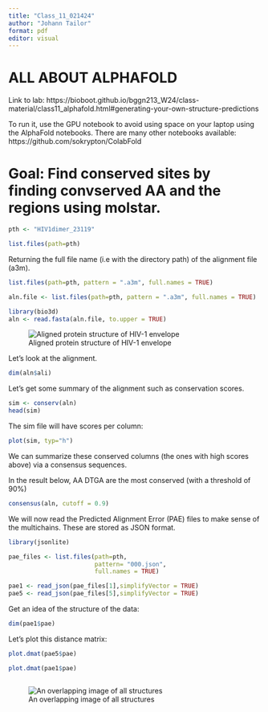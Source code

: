 ```yaml
---
title: "Class_11_021424"
author: "Johann Tailor"
format: pdf
editor: visual
---
```


# ALL ABOUT ALPHAFOLD

Link to lab: https://bioboot.github.io/bggn213_W24/class-material/class11_alphafold.html#generating-your-own-structure-predictions

To run it, use the GPU notebook to avoid using space on your laptop using the AlphaFold notebooks. There are many other notebooks available: https://github.com/sokrypton/ColabFold

# Goal: Find conserved sites by finding convserved AA and the regions using molstar.


```r
pth <- "HIV1dimer_23119"

list.files(path=pth)
```

Returning the full file name (i.e with the directory path) of the alignment file (a3m).

```r
list.files(path=pth, pattern = ".a3m", full.names = TRUE)

aln.file <- list.files(path=pth, pattern = ".a3m", full.names = TRUE)
```

```r
library(bio3d)
aln <- read.fasta(aln.file, to.upper = TRUE)
```


![Aligned protein structure of HIV-1 envelope](HIV1_94B5B_overlapped.png)

Let's look at the alignment. 
```r
dim(aln$ali)
```

Let's get some summary of the alignment such as conservation scores.

```r
sim <- conserv(aln)
head(sim)
```

The sim file will have scores per column:

```r
plot(sim, typ="h")
```

We can summarize these conserved columns (the ones with high scores above) via a consensus sequences. 

In the result below, AA DTGA are the most conserved (with a threshold of 90%)

```r
consensus(aln, cutoff = 0.9)
```


We will now read the Predicted Alignment Error (PAE) files to make sense of the multichains. These are stored as JSON format.

```r
library(jsonlite)

pae_files <- list.files(path=pth,
                        pattern= "000.json",
                        full.names = TRUE)

pae1 <- read_json(pae_files[1],simplifyVector = TRUE)
pae5 <- read_json(pae_files[5],simplifyVector = TRUE)
```


Get an idea of the structure of the data:

```r
dim(pae1$pae)
```

Let's plot this distance matrix:

```r
plot.dmat(pae5$pae)
```
```r
plot.dmat(pae1$pae)
```
```r

```

![An overlapping image of all structures](Overlapping.png)



